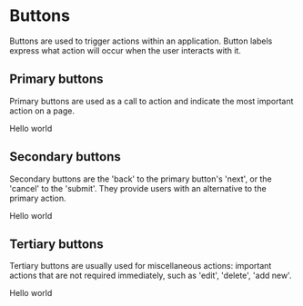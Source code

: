 
<Meta title="Design System|Buttons" component={PrimaryButton} />

# Buttons

Buttons are used to trigger actions within an application.
Button labels express what action will occur when the user interacts with it.

## Primary buttons

Primary buttons are used as a call to action and indicate the most important action on a page.

<Preview withToolbar>
  <Story name="primary">
    <PrimaryButton onClick={action('clicked')}>Hello world</PrimaryButton>
  </Story>
</Preview>

## Secondary buttons

Secondary buttons are the 'back' to the primary button's 'next', or the 'cancel' to the 'submit'. They provide users with an alternative to the primary action.

<Preview withToolbar>
  <Story name="secondary">
    <SecondaryButton>Hello world</SecondaryButton>
  </Story>
</Preview>

## Tertiary buttons

Tertiary buttons are usually used for miscellaneous actions: important actions that are not required immediately, such as 'edit', 'delete', 'add new'.

<Story name="tertiary">
  <TertiaryButton>Hello world</TertiaryButton>
</Story>